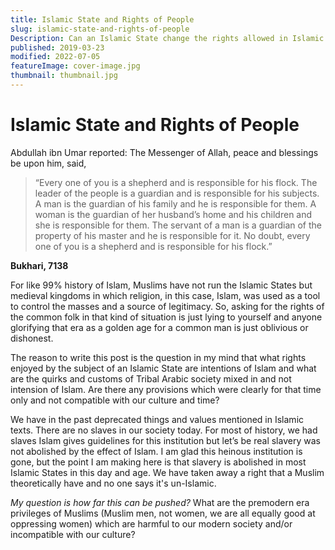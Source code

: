 ```yaml
---
title: Islamic State and Rights of People
slug: islamic-state-and-rights-of-people
Description: Can an Islamic State change the rights allowed in Islamic Texts?
published: 2019-03-23
modified: 2022-07-05
featureImage: cover-image.jpg
thumbnail: thumbnail.jpg
---
```


# Islamic State and Rights of People

Abdullah ibn Umar reported: The Messenger of Allah, peace and blessings be upon him, said,

> “Every one of you is a shepherd and is responsible for his flock. The leader of the people is a guardian and is responsible for his subjects. A man is the guardian of his family and he is responsible for them. A woman is the guardian of her husband’s home and his children and she is responsible for them. The servant of a man is a guardian of the property of his master and he is responsible for it. No doubt, every one of you is a shepherd and is responsible for his flock.”

**Bukhari, 7138**

For like 99% history of Islam, Muslims have not run the Islamic States but medieval kingdoms in which religion, in this case, Islam, was used as a tool to control the masses and a source of legitimacy. So, asking for the rights of the common folk in that kind of situation is just lying to yourself and anyone glorifying that era as a golden age for a common man is just oblivious or dishonest.

The reason to write this post is the question in my mind that what rights enjoyed by the subject of an Islamic State are intentions of Islam and what are the quirks and customs of Tribal Arabic society mixed in and not intension of Islam. Are there any provisions which were clearly for that time only and not compatible with our culture and time?

We have in the past deprecated things and values mentioned in Islamic texts. There are no slaves in our society today. For most of history, we had slaves Islam gives guidelines for this institution but let’s be real slavery was not abolished by the effect of Islam. I am glad this heinous institution is gone, but the point I am making here is that slavery is abolished in most Islamic States in this day and age. We have taken away a right that a Muslim theoretically have and no one says it's un-Islamic.

_My question is how far this can be pushed?_ What are the premodern era privileges of Muslims (Muslim men, not women, we are all equally good at oppressing women) which are harmful to our modern society and/or incompatible with our culture?
